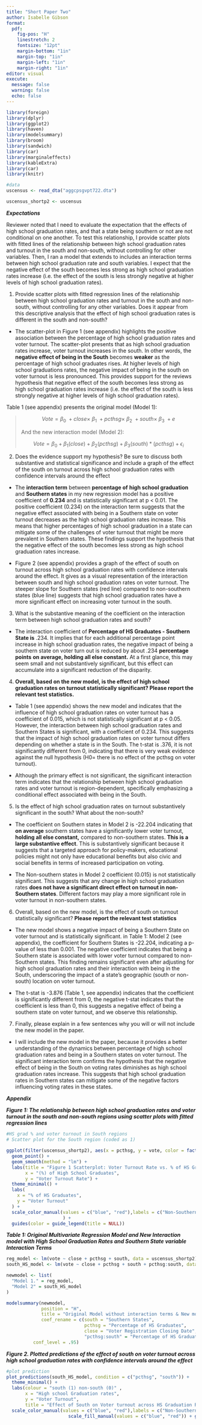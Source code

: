 ```yaml
---
title: "Short Paper Two"
author: Isabelle Gibson
format: 
  pdf:
    fig-pos: "H"
    linestretch: 2
    fontsize: "12pt"
    margin-bottom: "1in"
    margin-top: "1in"
    margin-left: "1in"
    margin-right: "1in"
editor: visual
execute: 
  message: false
  warning: false
  echo: false
---
```


```r
library(foreign)
library(dplyr)
library(ggplot2)
library(haven)
library(modelsummary)
library(broom)
library(sandwich)
library(car)
library(marginaleffects)
library(kableExtra)
library(car)
library(knitr)
```

```r
#data
uscensus <- read_dta("aggcpsgvpt722.dta")

uscensus_shortp2 <- uscensus
```

***Expectations***

Reviewer noted that I need to evaluate the expectation that the effects of high school graduation rates, and that a state being southern or not are not conditional on one another. To test this relationship, I provide scatter plots with fitted lines of the relationship between high school graduation rates and turnout in the south and non-south, without controlling for other variables. Then, I ran a model that extends to includes an interaction terms between high school graduation rate and south variables. I expect that the negative effect of the south becomes less strong as high school graduation rates increase (i.e. the effect of the south is less strongly negative at higher levels of high school graduation rates).

1.  Provide scatter plots with fitted regression lines of the relationship between high school graduation rates and turnout in the south and non-south, without controlling for any other variables. Does it appear from this descriptive analysis that the effect of high school graduation rates is different in the south and non-south?

-   The scatter-plot in Figure 1 (see appendix) highlights the positive association between the percentage of high school graduation rates and voter turnout. The scatter-plot presents that as high school graduation rates increase, voter turnout increases in the south. In other words, the **negative effect of being in the South** becomes **weaker** as the percentage of high school graduates rises. At higher levels of high school graduations rates, the negative impact of being in the south on voter turnout is less pronounced. This provides support for the reviews hypothesis that negative effect of the south becomes less strong as high school graduation rates increase (i.e. the effect of the south is less strongly negative at higher levels of high school graduation rates).

Table 1 (see appendix) presents the original model (Model 1):

> $$
> Vote = \beta_0\ +close \times\ \beta_1\ + pcthsg \times\ \beta_2\ + south \times\ \beta_3\ + e 
> $$
>
> And the new interaction model (Model 2):
>
> $$
> Vote = \beta_0+\beta_1(close)+\beta_2(pcthsg)+\beta_3(south)*(pcthsg)+\epsilon_i 
> $$

2.  Does the evidence support my hypothesis? Be sure to discuss both substantive and statistical significance and include a graph of the effect of the south on turnout across high school graduation rates with confidence intervals around the effect

-   The **interaction term** between **percentage of** **high school graduation** and **Southern states** in my new regression model has a positive coefficient of **0.234** and is statistically significant at p \< 0.01. The positive coefficient (0.234) on the interaction term suggests that the negative effect associated with being in a Southern state on voter turnout decreases as the high school graduation rates increase. This means that higher percentages of high school graduation in a state can mitigate some of the challenges of voter turnout that might be more prevalent in Southern states. These findings support the hypothesis that the negative effect of the south becomes less strong as high school graduation rates increase.

-   Figure 2 (see appendix) provides a graph of the effect of south on turnout across high school graduation rates with confidence intervals around the effect. It gives as a visual representation of the interaction between south and high school graduation rates on voter turnout. The steeper slope for Southern states (red line) compared to non-southern states (blue line) suggests that high school graduation rates have a more significant effect on increasing voter turnout in the south.

3.  What is the substantive meaning of the coefficient on the interaction term between high school graduation rates and south?

-   The interaction coefficient of **Percentage of HS Graduates - Southern State is** .234. It implies that for each additional percentage point increase in high school graduation rates, the negative impact of being a southern state on voter turn out is reduced by about .234 **percentage points** **on average, holding all else constant.** At a first glance, this may seem small and not substantively significant, but this effect can accumulate into a significant reduction of the disparity.

4.  **Overall, based on the new model, is the effect of high school graduation rates on turnout statistically significant? Please report the relevant test statistics.**

-   Table 1 (see appendix) shows the new model and indicates that the influence of high school graduation rates on voter turnout has a coefficient of 0.015, which is not statistically significant at p \< 0.05. However, the interaction between high school graduation rates and Southern States is significant, with a coefficient of 0.234. This suggests that the impact of high school graduation rates on voter turnout differs depending on whether a state is in the South. The t-stat is .376, it is not significantly different from 0, indicating that there is very weak evidence against the null hypothesis (H0= there is no effect of the pcthsg on voter turnout).

-   Although the primary effect is not significant, the significant interaction term indicates that the relationship between high school graduation rates and voter turnout is region-dependent, specifically emphasizing a conditional effect associated with being in the South.

5.  Is the effect of high school graduation rates on turnout substantively significant in the south? What about the non-south?

-   The coefficient on Southern states in Model 2 is -22.204 indicating that **on average** southern states have a significantly lower voter turnout, **holding all else constant,** compared to non-southern states. **This is a large substantive effect**. This is substantively significant because it suggests that a targeted approach for policy-makers, educational policies might not only have educational benefits but also civic and social benefits in terms of increased participation on voting.

-   The Non-southern states in Model 2 coefficient (0.015) is not statistically significant. This suggests that any change in high school graduation rates **does not have a significant direct effect on turnout in non-Southern states**. Different factors may play a more significant role in voter turnout in non-southern states.

6.  Overall, based on the new model, is the effect of south on turnout statistically significant? **Please report the relevant test statistics**

-   The new model shows a negative impact of being a Southern State on voter turnout and is statistically significant. in Table 1: Model 2 (see appendix), the coefficient for Southern States is -22.204, indicating a p-value of less than 0.001. The negative coefficient indicates that being a Southern state is associated with lower voter turnout compared to non-Southern states. This finding remains significant even after adjusting for high school graduation rates and their interaction with being in the South, underscoring the impact of a state's geographic (south or non-south) location on voter turnout.

-   The t-stat is -3.876 (Table 1, see appendix) indicates that the coefficient is significantly different from 0, the negative t-stat indicates that the coefficient is less than 0, this suggests a negative effect of being a southern state on voter turnout, and we observe this relationship.

7.  Finally, please explain in a few sentences why you will or will not include the new model in the paper.

-   I will include the new model in the paper, because it provides a better understanding of the dynamics between percentage of high school graduation rates and being in a Southern states on voter turnout. The significant interaction term confirms the hypothesis that the negative effect of being in the South on voting rates diminishes as high school graduation rates increase. This suggests that high school graduation rates in Southern states can mitigate some of the negative factors influencing voting rates in these states.

***Appendix***

***Figure 1: The relationship between high school graduation rates and voter turnout in the south and non-south regions using scatter plots with fitted regression lines***

```r
#HS grad % and voter turnout in South regions 
# Scatter plot for the South region (coded as 1)

ggplot(filter(uscensus_shortp2), aes(x = pcthsg, y = vote, color = factor(south))) +
  geom_point() +
  geom_smooth(method = "lm") +
  labs(title = "Figure 1 Scatterplot: Voter Turnout Rate vs. % of HS Graduates",
       x = "(%) of High School Graduates",
       y = "Voter Turnout Rate") +
  theme_minimal() +
  labs(
    x = "% of HS Graduates",
    y = "Voter Turnout"
  ) +
  scale_color_manual(values = c("blue", "red"),labels = c("Non-Southern States", "Southern States")
                     ) +
  guides(color = guide_legend(title = NULL))
```

***Table 1: Original Multivariate Regression Model and New Interaction model with High School Graduation Rates and Southern State variable Interaction Terms***

```r
reg_model <- lm(vote ~ close + pcthsg + south, data = uscensus_shortp2)
south_HS_model <- lm(vote ~ close + pcthsg + south + pcthsg:south, data = uscensus_shortp2)

newmodel <- list(
  "Model 1." = reg_model,
  "Model 2" = south_HS_model
)

modelsummary(newmodel,
             position = "H",
             title = "Original Model without interaction terms & New model with Interaction terms",  stars = T, statistic = c("p.value", "t = {statistic}"),
             coef_rename = c(south = "Southern States",
                             pcthsg = "Percentage of HS Graduates",
                             close = "Voter Registration Closing Date",
                             "pcthsg:south" = "Percentage of HS Graduates - Southern State"),
          conf_level = .95)
```

***Figure 2. Plotted predictions of the effect of south on voter turnout across high school graduation rates with confidence intervals around the effect***

```r
#plot prediction 
plot_predictions(south_HS_model, condition = c("pcthsg", "south")) + 
  theme_minimal() + 
  labs(colour = "south (1) non-south (0)" ,
       x = "High school Graduation rates",
       y = "Voter Turnout",
       title = "Effect of South on Voter turnout across HS Graduation Rates") +
  scale_color_manual(values = c("blue", "red"),labels = c("Non-Southern States", "Southern States")) +
                       scale_fill_manual(values = c("blue", "red")) + guides(fill = FALSE)

```
